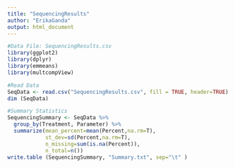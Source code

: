 ```yaml
---
title: "SequencingResults"
author: "ErikaGanda"
output: html_document
---
```


```r
#Data File: SequencingResults.csv
library(ggplot2)
library(dplyr)
library(emmeans)
library(multcompView)

#Read Data
SeqData <- read.csv("SequencingResults.csv", fill = TRUE, header=TRUE)
dim (SeqData)

#Summary Statistics
SequencingSummary <- SeqData %>%
  group_by(Treatment, Parameter) %>%
  summarize(mean_percent=mean(Percent,na.rm=T),
            st_dev=sd(Percent,na.rm=T),
            n_missing=sum(is.na(Percent)),
            n_total=n())
write.table (SequencingSummary, "Summary.txt", sep="\t" )
```

